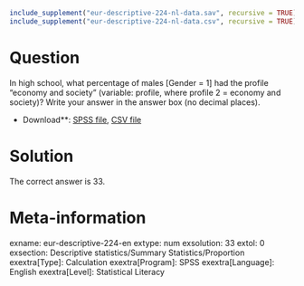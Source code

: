 ```r
include_supplement("eur-descriptive-224-nl-data.sav", recursive = TRUE)
include_supplement("eur-descriptive-224-nl-data.csv", recursive = TRUE)
```

Question
========
In high school, what percentage of males [Gender = 1] had the profile "economy and society" (variable: profile, where profile 2 = economy and society)? Write your answer in the answer box (no decimal places).

* Download**: [SPSS file](eur-descriptive-224-nl-data.sav), [CSV file](eur-descriptive-224-nl-data.csv)


Solution
========
The correct answer is 33.

Meta-information
================
exname: eur-descriptive-224-en
extype: num
exsolution: 33
extol: 0
exsection: Descriptive statistics/Summary Statistics/Proportion
exextra[Type]: Calculation
exextra[Program]: SPSS
exextra[Language]: English
exextra[Level]: Statistical Literacy
